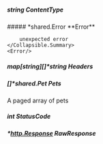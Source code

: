 
##### string **ContentType**

<Collapsible>
    <Collapsible.Summary>
        ##### *shared.Error **Error**

        unexpected error
    </Collapsible.Summary>
    <Error/>
</Collapsible>

##### map[string][]*string **Headers**

##### []*shared.Pet **Pets**

A paged array of pets

##### int **StatusCode**

##### *[http.Response](https://pkg.go.dev/net/http#Response) **RawResponse**
